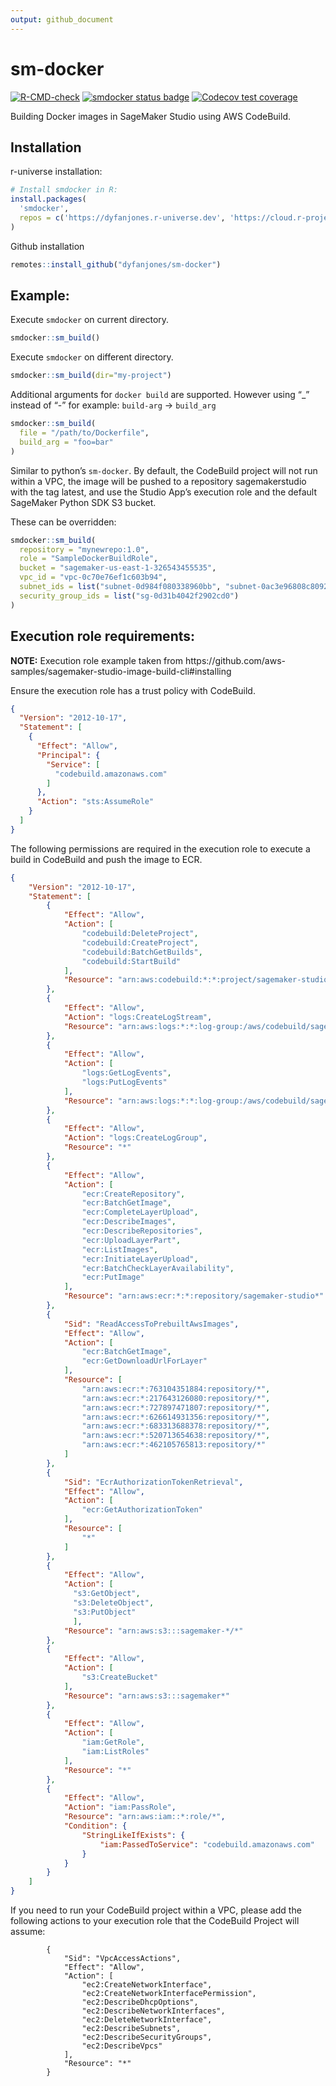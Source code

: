 ```yaml
---
output: github_document
---
```


<!-- README.md is generated from README.Rmd. Please edit that file -->
# sm-docker

<!-- badges: start -->
[![R-CMD-check](https://github.com/DyfanJones/sm-docker/actions/workflows/R-CMD-check.yaml/badge.svg)](https://github.com/DyfanJones/sm-docker/actions/workflows/R-CMD-check.yaml)
[![smdocker status badge](https://dyfanjones.r-universe.dev/badges/smdocker)](https://dyfanjones.r-universe.dev)
[![Codecov test coverage](https://codecov.io/gh/DyfanJones/sm-docker/branch/main/graph/badge.svg)](https://app.codecov.io/gh/DyfanJones/sm-docker?branch=main)
<!-- badges: end -->

Building Docker images in SageMaker Studio using AWS CodeBuild.

## Installation

r-universe installation:
```r
# Install smdocker in R:
install.packages(
  'smdocker',
  repos = c('https://dyfanjones.r-universe.dev', 'https://cloud.r-project.org')
)
```

Github installation

```r
remotes::install_github("dyfanjones/sm-docker")
```

## Example:

Execute `smdocker` on current directory.

```r
smdocker::sm_build()
```

Execute `smdocker` on different directory.

```r
smdocker::sm_build(dir="my-project")
```

Additional arguments for `docker build` are supported. However 
using "_" instead of "-" for example: `build-arg` -> `build_arg`

```r
smdocker::sm_build(
  file = "/path/to/Dockerfile",
  build_arg = "foo=bar"
)
```

Similar to python's `sm-docker`. By default, the CodeBuild project will not run within a VPC, the image will be pushed to a repository sagemakerstudio with the tag latest, and use the Studio App's execution role and the default SageMaker Python SDK S3 bucket.

These can be overridden:

```r
smdocker::sm_build(
  repository = "mynewrepo:1.0",
  role = "SampleDockerBuildRole",
  bucket = "sagemaker-us-east-1-326543455535",
  vpc_id = "vpc-0c70e76ef1c603b94",
  subnet_ids = list("subnet-0d984f080338960bb", "subnet-0ac3e96808c8092f2"),
  security_group_ids = list("sg-0d31b4042f2902cd0")
)
```

## Execution role requirements:

**NOTE:** Execution role example taken from https://github.com/aws-samples/sagemaker-studio-image-build-cli#installing

Ensure the execution role has a trust policy with CodeBuild.

```json
{
  "Version": "2012-10-17",
  "Statement": [
    {
      "Effect": "Allow",
      "Principal": {
        "Service": [
          "codebuild.amazonaws.com"
        ]
      },
      "Action": "sts:AssumeRole"
    }
  ]
}
```

The following permissions are required in the execution role to execute a build in CodeBuild and push the image to ECR.

```json
{
    "Version": "2012-10-17",
    "Statement": [
        {
            "Effect": "Allow",
            "Action": [
                "codebuild:DeleteProject",
                "codebuild:CreateProject",
                "codebuild:BatchGetBuilds",
                "codebuild:StartBuild"
            ],
            "Resource": "arn:aws:codebuild:*:*:project/sagemaker-studio*"
        },
        {
            "Effect": "Allow",
            "Action": "logs:CreateLogStream",
            "Resource": "arn:aws:logs:*:*:log-group:/aws/codebuild/sagemaker-studio*"
        },
        {
            "Effect": "Allow",
            "Action": [
                "logs:GetLogEvents",
                "logs:PutLogEvents"
            ],
            "Resource": "arn:aws:logs:*:*:log-group:/aws/codebuild/sagemaker-studio*:log-stream:*"
        },
        {
            "Effect": "Allow",
            "Action": "logs:CreateLogGroup",
            "Resource": "*"
        },
        {
            "Effect": "Allow",
            "Action": [
                "ecr:CreateRepository",
                "ecr:BatchGetImage",
                "ecr:CompleteLayerUpload",
                "ecr:DescribeImages",
                "ecr:DescribeRepositories",
                "ecr:UploadLayerPart",
                "ecr:ListImages",
                "ecr:InitiateLayerUpload", 
                "ecr:BatchCheckLayerAvailability",
                "ecr:PutImage"
            ],
            "Resource": "arn:aws:ecr:*:*:repository/sagemaker-studio*"
        },
        {
            "Sid": "ReadAccessToPrebuiltAwsImages",
            "Effect": "Allow",
            "Action": [
                "ecr:BatchGetImage",
                "ecr:GetDownloadUrlForLayer"
            ],
            "Resource": [
                "arn:aws:ecr:*:763104351884:repository/*",
                "arn:aws:ecr:*:217643126080:repository/*",
                "arn:aws:ecr:*:727897471807:repository/*",
                "arn:aws:ecr:*:626614931356:repository/*",
                "arn:aws:ecr:*:683313688378:repository/*",
                "arn:aws:ecr:*:520713654638:repository/*",
                "arn:aws:ecr:*:462105765813:repository/*"
            ]
        },
        {
            "Sid": "EcrAuthorizationTokenRetrieval",
            "Effect": "Allow",
            "Action": [
                "ecr:GetAuthorizationToken"
            ],
            "Resource": [
                "*"
            ]
        },
        {
            "Effect": "Allow",
            "Action": [
              "s3:GetObject",
              "s3:DeleteObject",
              "s3:PutObject"
              ],
            "Resource": "arn:aws:s3:::sagemaker-*/*"
        },
        {
            "Effect": "Allow",
            "Action": [
                "s3:CreateBucket"
            ],
            "Resource": "arn:aws:s3:::sagemaker*"
        },
        {
            "Effect": "Allow",
            "Action": [
                "iam:GetRole",
                "iam:ListRoles"
            ],
            "Resource": "*"
        },
        {
            "Effect": "Allow",
            "Action": "iam:PassRole",
            "Resource": "arn:aws:iam::*:role/*",
            "Condition": {
                "StringLikeIfExists": {
                    "iam:PassedToService": "codebuild.amazonaws.com"
                }
            }
        }
    ]
}
```

If you need to run your CodeBuild project within a VPC, please add the following actions to your execution role that the CodeBuild Project will assume:

```
        {
            "Sid": "VpcAccessActions",
            "Effect": "Allow",
            "Action": [
                "ec2:CreateNetworkInterface",
                "ec2:CreateNetworkInterfacePermission",
                "ec2:DescribeDhcpOptions",
                "ec2:DescribeNetworkInterfaces",
                "ec2:DeleteNetworkInterface",
                "ec2:DescribeSubnets",
                "ec2:DescribeSecurityGroups",
                "ec2:DescribeVpcs"
            ],
            "Resource": "*"
        }
```
